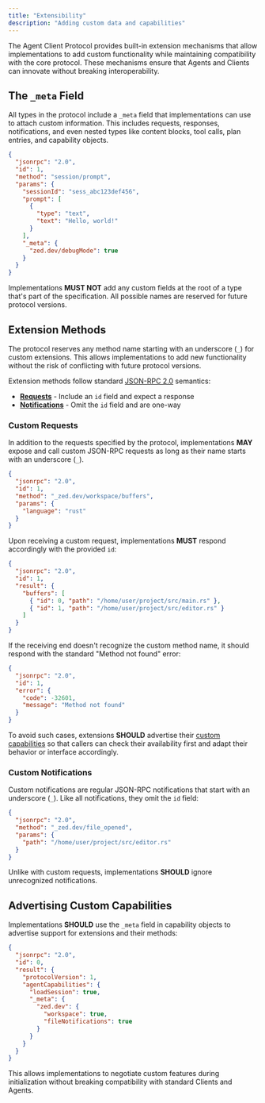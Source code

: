 ```yaml
---
title: "Extensibility"
description: "Adding custom data and capabilities"
---
```


The Agent Client Protocol provides built-in extension mechanisms that allow implementations to add custom functionality while maintaining compatibility with the core protocol. These mechanisms ensure that Agents and Clients can innovate without breaking interoperability.

## The `_meta` Field

All types in the protocol include a `_meta` field that implementations can use to attach custom information. This includes requests, responses, notifications, and even nested types like content blocks, tool calls, plan entries, and capability objects.

```json
{
  "jsonrpc": "2.0",
  "id": 1,
  "method": "session/prompt",
  "params": {
    "sessionId": "sess_abc123def456",
    "prompt": [
      {
        "type": "text",
        "text": "Hello, world!"
      }
    ],
    "_meta": {
      "zed.dev/debugMode": true
    }
  }
}
```

Implementations **MUST NOT** add any custom fields at the root of a type that's part of the specification. All possible names are reserved for future protocol versions.

## Extension Methods

The protocol reserves any method name starting with an underscore (`_`) for custom extensions. This allows implementations to add new functionality without the risk of conflicting with future protocol versions.

Extension methods follow standard [JSON-RPC 2.0](https://www.jsonrpc.org/specification) semantics:

- **[Requests](https://www.jsonrpc.org/specification#request_object)** - Include an `id` field and expect a response
- **[Notifications](https://www.jsonrpc.org/specification#notification)** - Omit the `id` field and are one-way

### Custom Requests

In addition to the requests specified by the protocol, implementations **MAY** expose and call custom JSON-RPC requests as long as their name starts with an underscore (`_`).

```json
{
  "jsonrpc": "2.0",
  "id": 1,
  "method": "_zed.dev/workspace/buffers",
  "params": {
    "language": "rust"
  }
}
```

Upon receiving a custom request, implementations **MUST** respond accordingly with the provided `id`:

```json
{
  "jsonrpc": "2.0",
  "id": 1,
  "result": {
    "buffers": [
      { "id": 0, "path": "/home/user/project/src/main.rs" },
      { "id": 1, "path": "/home/user/project/src/editor.rs" }
    ]
  }
}
```

If the receiving end doesn't recognize the custom method name, it should respond with the standard "Method not found" error:

```json
{
  "jsonrpc": "2.0",
  "id": 1,
  "error": {
    "code": -32601,
    "message": "Method not found"
  }
}
```

To avoid such cases, extensions **SHOULD** advertise their [custom capabilities](#advertising-custom-capabilities) so that callers can check their availability first and adapt their behavior or interface accordingly.

### Custom Notifications

Custom notifications are regular JSON-RPC notifications that start with an underscore (`_`). Like all notifications, they omit the `id` field:

```json
{
  "jsonrpc": "2.0",
  "method": "_zed.dev/file_opened",
  "params": {
    "path": "/home/user/project/src/editor.rs"
  }
}
```

Unlike with custom requests, implementations **SHOULD** ignore unrecognized notifications.

## Advertising Custom Capabilities

Implementations **SHOULD** use the `_meta` field in capability objects to advertise support for extensions and their methods:

```json
{
  "jsonrpc": "2.0",
  "id": 0,
  "result": {
    "protocolVersion": 1,
    "agentCapabilities": {
      "loadSession": true,
      "_meta": {
        "zed.dev": {
          "workspace": true,
          "fileNotifications": true
        }
      }
    }
  }
}
```

This allows implementations to negotiate custom features during initialization without breaking compatibility with standard Clients and Agents.
